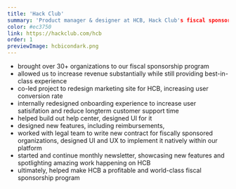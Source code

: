 ```yaml
---
title: 'Hack Club'
summary: 'Product manager & designer at HCB, Hack Club's fiscal sponsorship program. Building tools for the next generation of nonprofits around the world.'
color: #ec3750
link: https://hackclub.com/hcb
order: 1
previewImage: hcbicondark.png
---
```


- brought over 30+ organizations to our fiscal sponsorship program
- allowed us to increase revenue substantially while still providing best-in-class experience
- co-led project to redesign marketing site for HCB, increasing user conversion rate
- internally redesigned onboarding experience to increase user satisifation and reduce longterm customer support time
- helped build out help center, designed UI for it
- designed new features, including reimbursements,
- worked with legal team to write new contract for fiscally sponsored organizations, designed UI and UX to implement it natively within our platform
- started and continue monthly newsletter, showcasing new features and spotlighting amazing work happening on HCB
- ultimately, helped make HCB a profitable and world-class fiscal sponsorship program
